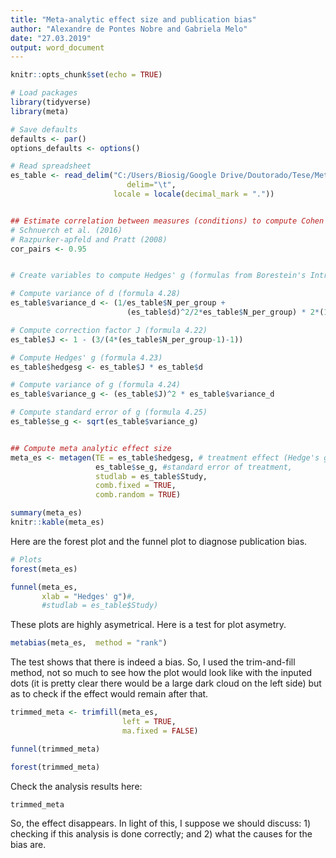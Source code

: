 ```yaml
---
title: "Meta-analytic effect size and publication bias"
author: "Alexandre de Pontes Nobre and Gabriela Melo"
date: "27.03.2019"
output: word_document
---
```


```r
knitr::opts_chunk$set(echo = TRUE)

# Load packages
library(tidyverse)
library(meta)
```


```r

# Save defaults
defaults <- par()
options_defaults <- options()

# Read spreadsheet
es_table <- read_delim("C:/Users/Biosig/Google Drive/Doutorado/Tese/Meta-analysis_IB/Dados/Analysis/es_table.txt", 
                          delim="\t", 
                       locale = locale(decimal_mark = "."))


## Estimate correlation between measures (conditions) to compute Cohen's d for variance from two studies:
# Schnuerch et al. (2016)
# Razpurker-apfeld and Pratt (2008)
cor_pairs <- 0.95


# Create variables to compute Hedges' g (formulas from Borestein's Introduction to Meta-Analysis, 2009)

# Compute variance of d (formula 4.28)
es_table$variance_d <- (1/es_table$N_per_group + 
                          (es_table$d)^2/2*es_table$N_per_group) * 2*(1-cor_pairs)

# Compute correction factor J (formula 4.22)
es_table$J <- 1 - (3/(4*(es_table$N_per_group-1)-1))

# Compute Hedges' g (formula 4.23)
es_table$hedgesg <- es_table$J * es_table$d 

# Compute variance of g (formula 4.24)
es_table$variance_g <- (es_table$J)^2 * es_table$variance_d

# Compute standard error of g (formula 4.25)
es_table$se_g <- sqrt(es_table$variance_g)


## Compute meta analytic effect size
meta_es <- metagen(TE = es_table$hedgesg, # treatment effect (Hedge's g)
                   es_table$se_g, #standard error of treatment,
                   studlab = es_table$Study,
                   comb.fixed = TRUE,
                   comb.random = TRUE)

summary(meta_es)
knitr::kable(meta_es)
```

Here are the forest plot and the funnel plot to diagnose publication bias.

```r
# Plots
forest(meta_es)

funnel(meta_es,
       xlab = "Hedges' g")#,
       #studlab = es_table$Study)
```

These plots are highly asymetrical. Here is a test for plot asymetry.

```r
metabias(meta_es,  method = "rank")
```


The test shows that there is indeed a bias. So, I used the trim-and-fill method, not so much to see how the plot would look like with the inputed dots (it is pretty clear there would be a large dark cloud on the left side) but as to check if the effect would remain after that.

```r
trimmed_meta <- trimfill(meta_es,
                         left = TRUE,
                         ma.fixed = FALSE)
```

```r
funnel(trimmed_meta)

forest(trimmed_meta)
```

Check the analysis results here:

```r
trimmed_meta
```

So, the effect disappears. In light of this, I suppose we should discuss: 1) checking if this analysis is done correctly; and 2) what the causes for the bias are.
